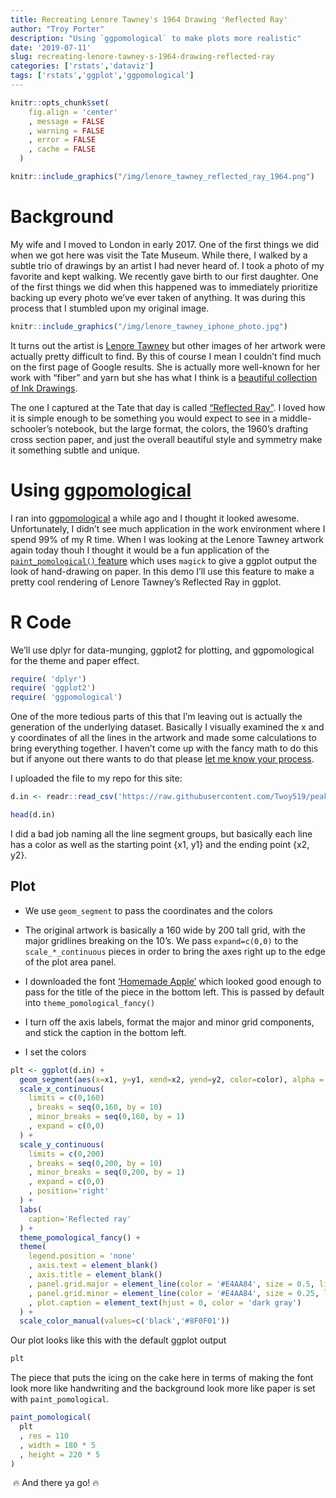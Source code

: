 ```yaml
---
title: Recreating Lenore Tawney's 1964 Drawing 'Reflected Ray'
author: "Troy Porter"
description: "Using `ggpomological` to make plots more realistic"
date: '2019-07-11'
slug: recreating-lenore-tawney-s-1964-drawing-reflected-ray
categories: ['rstats','dataviz']
tags: ['rstats','ggplot','ggpomological']
---
```


```r

knitr::opts_chunk$set(
    fig.align = 'center'
    , message = FALSE
    , warning = FALSE
    , error = FALSE
    , cache = FALSE
  )

```



```r

knitr::include_graphics("/img/lenore_tawney_reflected_ray_1964.png")

```

# Background

My wife and I moved to London in early 2017. One of the first things we did when we got here was visit the Tate Museum. While there, I walked by a subtle trio of drawings by an artist I had never heard of. I took a photo of my favorite and kept walking. We recently gave birth to our first daughter. One of the first things we did when this happened was to immediately prioritize backing up every photo we've ever taken of anything. It was during this process that I stumbled upon my original image.

```r

knitr::include_graphics("/img/lenore_tawney_iphone_photo.jpg")

```

It turns out the artist is [Lenore Tawney](https://www.tate.org.uk/art/artists/lenore-tawney-24528) but other images of her artwork were actually pretty difficult to find. By this of course I mean I couldn't find much on the first page of Google results. She is actually more well-known for her work with "fiber" and yarn but she has what I think is a [beautiful collection of Ink Drawings](http://lenoretawney.org/lenore-tawney/work/drawing/).

The one I captured at the Tate that day is called ["Reflected Ray"](https://www.tate.org.uk/art/artworks/tawney-reflected-ray-l03880). I loved how it is simple enough to be something you would expect to see in a middle-schooler's notebook, but the large format, the colors, the 1960's drafting cross section paper, and just the overall beautiful style and symmetry make it something subtle and unique.

# Using [ggpomological](https://github.com/gadenbuie/ggpomological)

I ran into [ggpomological](https://github.com/gadenbuie/ggpomological) a while ago and I thought it looked awesome. Unfortunately, I didn't see much application in the work environment where I spend 99% of my R time. When I was looking at the Lenore Tawney artwork again today thouh I thought it would be a fun application of the [`paint_pomological()` feature](https://github.com/gadenbuie/ggpomological) which uses `magick` to give a ggplot output the look of hand-drawing on paper. In this demo I'll use this feature to make a pretty cool rendering of Lenore Tawney's Reflected Ray in ggplot.

# R Code

We'll use dplyr for data-munging, ggplot2 for plotting, and ggpomological for the theme and paper effect.

```r
require( 'dplyr')
require( 'ggplot2')
require( 'ggpomological')
```

One of the more tedious parts of this that I'm leaving out is actually the generation of the underlying dataset. Basically I visually examined the x and y coordinates of all the lines in the artwork and made some calculations to bring everything together. I haven't come up with the fancy math to do this but if anyone out there wants to do that please [let me know your process](https://twitter.com/_T_R_O_Y).

I uploaded the file to my repo for this site:

```r
d.in <- readr::read_csv('https://raw.githubusercontent.com/Twoy519/peakmaximum/master/data_assets/reflected_ray_data.csv')

head(d.in)
```

I did a bad job naming all the line segment groups, but basically each line has a color as well as the starting point {x1, y1} and the ending point {x2, y2}.

## Plot

* We use `geom_segment` to pass the coordinates and the colors

* The original artwork is basically a 160 wide by 200 tall grid, with the major gridlines breaking on the 10's. We pass `expand=c(0,0)` to the `scale_*_continuous` pieces in order to bring the axes right up to the edge of the plot area panel.

* I downloaded the font ['Homemade Apple'](https://fonts.google.com/specimen/Homemade+Apple/) which looked good enough to pass for the title of the piece in the bottom left. This is passed by default into `theme_pomological_fancy()`

* I turn off the axis labels, format the major and minor grid components, and stick the caption in the bottom left.

* I set the colors

```r
plt <- ggplot(d.in) +
  geom_segment(aes(x=x1, y=y1, xend=x2, yend=y2, color=color), alpha = 0.2) +
  scale_x_continuous(
    limits = c(0,160)
    , breaks = seq(0,160, by = 10)
    , minor_breaks = seq(0,160, by = 1)
    , expand = c(0,0)
  ) +
  scale_y_continuous(
    limits = c(0,200)
    , breaks = seq(0,200, by = 10)
    , minor_breaks = seq(0,200, by = 1)
    , expand = c(0,0)
    , position='right'
  ) +
  labs(
    caption='Reflected ray'
  ) +
  theme_pomological_fancy() +
  theme(
    legend.position = 'none'
    , axis.text = element_blank()
    , axis.title = element_blank()
    , panel.grid.major = element_line(color = '#E4AA84', size = 0.5, linetype=1)
    , panel.grid.minor = element_line(color = '#E4AA84', size = 0.25, linetype=1)
    , plot.caption = element_text(hjust = 0, color = 'dark gray')
  ) +
  scale_color_manual(values=c('black','#8F0F01'))

```

Our plot looks like this with the default ggplot output

```r
plt
```


The piece that puts the icing on the cake here in terms of making the font look more like handwriting and the background look more like paper is set with `paint_pomological`.

```r
paint_pomological(
  plt
  , res = 110
  , width = 180 * 5
  , height = 220 * 5
)
```

 🔥 And there ya go! 🔥
